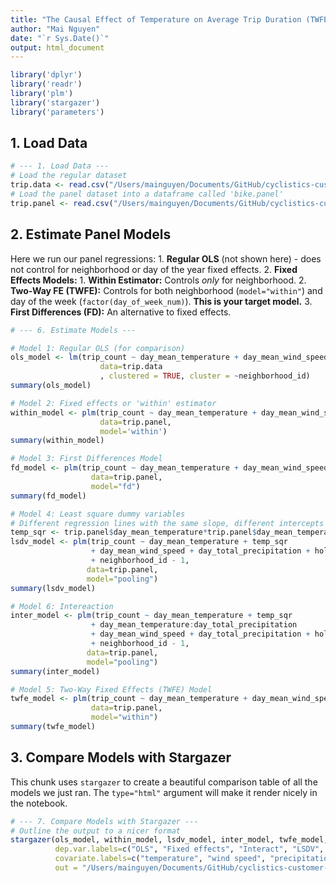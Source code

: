 ```yaml
---
title: "The Causal Effect of Temperature on Average Trip Duration (TWFE Model)"
author: "Mai Nguyen"
date: "`r Sys.Date()`"
output: html_document
---
```


```r

library('dplyr')
library('readr')
library('plm')
library('stargazer')
library('parameters')
```

## 1. Load Data

```r
# --- 1. Load Data ---
# Load the regular dataset
trip.data <- read.csv("/Users/mainguyen/Documents/GitHub/cyclistics-customer-growth-project/data/trips_cleaned.csv")
# Load the panel dataset into a dataframe called 'bike.panel'
trip.panel <- read.csv("/Users/mainguyen/Documents/GitHub/cyclistics-customer-growth-project/data/trips_panel.csv")
```

## 2. Estimate Panel Models

Here we run our panel regressions:
1. **Regular OLS** (not shown here) - does not control for neighborhood or day of the year fixed effects.
2. **Fixed Effects Models:**
  1.  **Within Estimator:** Controls *only* for neighborhood.
  2.  **Two-Way FE (TWFE):** Controls for both neighborhood (`model="within"`) and day of the week (`factor(day_of_week_num)`). **This is your target model.**
  3.  **First Differences (FD):** An alternative to fixed effects.

```r
# --- 6. Estimate Models ---

# Model 1: Regular OLS (for comparison)
ols_model <- lm(trip_count ~ day_mean_temperature + day_mean_wind_speed + day_total_precipitation + holiday,
                    data=trip.data
                    , clustered = TRUE, cluster = ~neighborhood_id)
summary(ols_model)

# Model 2: Fixed effects or 'within' estimator 
within_model <- plm(trip_count ~ day_mean_temperature + day_mean_wind_speed + day_total_precipitation + holiday,
                    data=trip.panel,
                    model='within')
summary(within_model)

# Model 3: First Differences Model
fd_model <- plm(trip_count ~ day_mean_temperature + day_mean_wind_speed + day_total_precipitation + holiday, 
                  data=trip.panel, 
                  model="fd")
summary(fd_model)

# Model 4: Least square dummy variables 
# Different regression lines with the same slope, different intercepts
temp_sqr <- trip.panel$day_mean_temperature*trip.panel$day_mean_temperature
lsdv_model <- plm(trip_count ~ day_mean_temperature + temp_sqr
                  + day_mean_wind_speed + day_total_precipitation + holiday 
                  + neighborhood_id - 1, 
                 data=trip.panel, 
                 model="pooling")
summary(lsdv_model)

# Model 6: Intereaction
inter_model <- plm(trip_count ~ day_mean_temperature + temp_sqr
                  + day_mean_temperature:day_total_precipitation
                  + day_mean_wind_speed + day_total_precipitation + holiday 
                  + neighborhood_id - 1, 
                 data=trip.panel, 
                 model="pooling")
summary(inter_model)

# Model 5: Two-Way Fixed Effects (TWFE) Model
twfe_model <- plm(trip_count ~ day_mean_temperature + day_mean_wind_speed + day_total_precipitation + holiday + factor(day), 
                  data=trip.panel, 
                  model="within")
summary(twfe_model)
```

## 3. Compare Models with Stargazer

This chunk uses `stargazer` to create a beautiful comparison table of all the models we just ran. The `type="html"` argument will make it render nicely in the notebook.

```r
# --- 7. Compare Models with Stargazer ---
# Outline the output to a nicer format
stargazer(ols_model, within_model, lsdv_model, inter_model, twfe_model, type="text", 
          dep.var.labels=c("OLS", "Fixed effects", "Interact", "LSDV", "TWFE"), 
          covariate.labels=c("temperature", "wind speed", "precipitation", "holiday"), 
          out = "/Users/mainguyen/Documents/GitHub/cyclistics-customer-growth-project/trip_results.txt")
```



